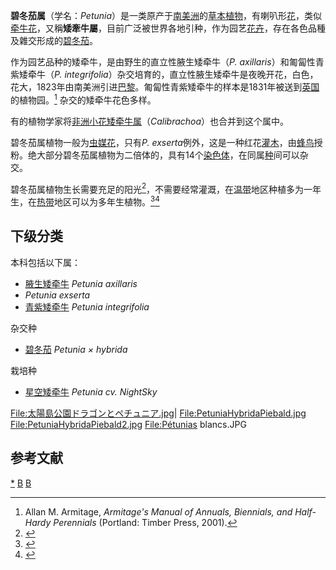 {{Automatic taxobox
| taxon = Petunia
| authority = [[安东尼·劳伦·德·朱西厄|Juss.]]
| image = P1000489 Petunia axillaris (Solanaceae) Plant.JPG
| image_caption = ''Petunia axillaris''
| subdivision_ranks = [[种|种]]
| subdivision = 见正文
}}

'''碧冬茄属'''（学名：''Petunia''）是一类原产于[[南美洲|南美洲]]的[[草本植物|草本植物]]，有喇叭形[[花|花]]，类似[[牵牛花|牵牛花]]，又稱'''矮牽牛屬'''，目前广泛被世界各地引种，作为园艺[[花卉|花卉]]，存在各色品種及雜交形成的[[碧冬茄|碧冬茄]]。 

作为园艺品种的矮牵牛，是由野生的直立性腋生矮牵牛（''P. axillaris''）和匍匐性青紫矮牵牛（''P. integrifolia''）杂交培育的，直立性腋生矮牵牛是夜晚开花，白色，花大，1823年由南美洲引进[[巴黎|巴黎]]。匍匐性青紫矮牵牛的样本是1831年被送到[[英国|英国]]的植物园。<ref>Allan M. Armitage, ''Armitage's Manual of Annuals, Biennials, and Half-Hardy Perennials'' (Portland: Timber Press, 2001). </ref> 杂交的矮牵牛花色多样。  

有的植物学家将[[非洲小花矮牵牛属|非洲小花矮牵牛属]]（''Calibrachoa''）也合并到这个属中。

碧冬茄属植物一般为[[虫媒花|虫媒花]]，只有''P. exserta''例外，这是一种红花[[灌木|灌木]]，由[[蜂鸟|蜂鸟]]授粉。绝大部分碧冬茄属植物为二倍体的，具有14个[[染色体|染色体]]，在同属[[种|种]]间可以杂交。

碧冬茄属植物生长需要充足的阳光<ref>{{cite web | url=http://hgic.clemson.edu/factsheets/hgic1171.htm | title=Petunia (HGIC 1171) | publisher=Clemson Extension Home & Garden Information Center | deadurl=yes | archiveurl=https://web.archive.org/web/20080617093128/http://hgic.clemson.edu/factsheets/hgic1171.htm | archivedate=2008-06-17 }}</ref>，不需要经常灌溉，在[[温带|温带]]地区种植多为一年生，在[[热带|热带]]地区可以为多年生植物。<ref>{{cite web
| url=http://www.floridata.com/ref/P/petu_xhy.cfm
| title=Petunia x hybrida
| author=Jack Scheper
| date=2003-05-20
| accessdate=2008-07-24
| archive-date=2008-06-12
| archive-url=https://web.archive.org/web/20080612133523/http://www.floridata.com/ref/P/petu_xhy.cfm
| dead-url=no
}}</ref><ref>{{cite web
| url=http://www.plantanswers.com/petunia_bush.htm
| title=Laura Bush Petunia
| accessdate=2008-07-24
| archive-date=2008-06-04
| archive-url=https://web.archive.org/web/20080604172132/http://www.plantanswers.com/petunia_bush.htm
| dead-url=no
}}</ref>

==下级分类==
本科包括以下属：
* [[腋生矮牵牛|腋生矮牵牛]] ''Petunia axillaris''
* ''Petunia exserta''
* [[青紫矮牵牛|青紫矮牵牛]] ''Petunia integrifolia''
;杂交种
* [[碧冬茄|碧冬茄]] ''Petunia × hybrida''
;栽培种
* [[星空矮牵牛|星空矮牵牛]] ''Petunia cv. NightSky''

<gallery>
File:太陽島公園ドラゴンとペチュニア.jpg|
File:PetuniaHybridaPiebald.jpg
File:PetuniaHybridaPiebald2.jpg
File:Pétunias blancs.JPG
</gallery>

== 参考文献 ==
{{reflist}}
{{commons|Petunia hybrida}}
{{Taxonbar}}
[[Category:碧冬茄属|*]]
[[Category:茄科|B]]
[[Category:花|B]]